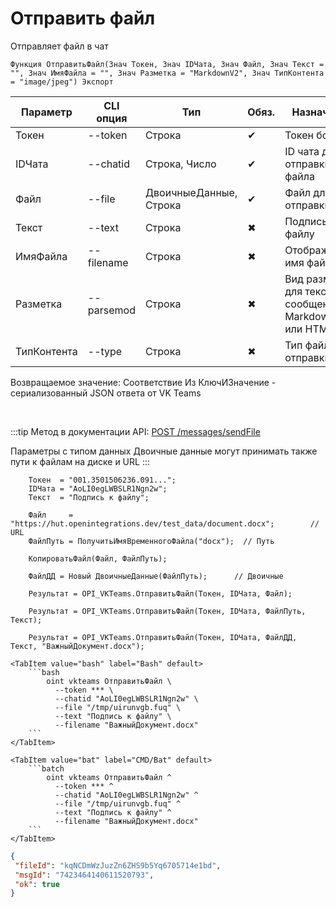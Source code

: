 ﻿---
sidebar_position: 2
description: Отправить файл и другие функции для работы с VKTeams в Открытом пакете интеграций - бесплатной open-source библиотеке интеграций для 1С:Предприятие 8, OneScript и CLI
keywords: [1C, 1С, 1С:Предприятие, 1С:Предприятие 8.3, API, Интеграция, Сервисы, Обмен, OneScript, CLI, VKTeams]
---


# Отправить файл
 Отправляет файл в чат



`Функция ОтправитьФайл(Знач Токен, Знач IDЧата, Знач Файл, Знач Текст = "", Знач ИмяФайла = "", Знач Разметка = "MarkdownV2", Знач ТипКонтента = "image/jpeg") Экспорт`

  | Параметр | CLI опция | Тип | Обяз. | Назначение |
  |-|-|-|-|-|
  | Токен | --token | Строка | &#x2714; | Токен бота |
  | IDЧата | --chatid | Строка, Число | &#x2714; | ID чата для отправки файла |
  | Файл | --file | ДвоичныеДанные, Строка | &#x2714; | Файл для отправки |
  | Текст | --text | Строка | &#x2716; | Подпись к файлу |
  | ИмяФайла | --filename | Строка | &#x2716; | Отображаемое имя файла |
  | Разметка | --parsemod | Строка | &#x2716; | Вид разметки для текста сообщения: MarkdownV2 или HTML |
  | ТипКонтента | --type | Строка | &#x2716; | Тип файла для отправки |

  
  Возвращаемое значение:   Соответствие Из КлючИЗначение - сериализованный JSON ответа от VK Teams

<br/>

:::tip
Метод в документации API: [POST /messages/sendFile](https://teams.vk.com/botapi/#/messages/post_messages_sendFile)

Параметры с типом данных Двоичные данные могут принимать также пути к файлам на диске и URL
:::
<br/>



```bsl title="Пример использования для 1С:Предприятие/OneScript"
    Токен  = "001.3501506236.091...";
    IDЧата = "AoLI0egLWBSLR1Ngn2w";
    Текст  = "Подпись к файлу";

    Файл     = "https://hut.openintegrations.dev/test_data/document.docx";        // URL
    ФайлПуть = ПолучитьИмяВременногоФайла("docx");  // Путь

    КопироватьФайл(Файл, ФайлПуть);

    ФайлДД = Новый ДвоичныеДанные(ФайлПуть);      // Двоичные

    Результат = OPI_VKTeams.ОтправитьФайл(Токен, IDЧата, Файл);

    Результат = OPI_VKTeams.ОтправитьФайл(Токен, IDЧата, ФайлПуть, Текст);

    Результат = OPI_VKTeams.ОтправитьФайл(Токен, IDЧата, ФайлДД, Текст, "ВажныйДокумент.docx");
```
    

 <Tabs>
  
    <TabItem value="bash" label="Bash" default>
        ```bash
            oint vkteams ОтправитьФайл \
              --token *** \
              --chatid "AoLI0egLWBSLR1Ngn2w" \
              --file "/tmp/uirunvgb.fuq" \
              --text "Подпись к файлу" \
              --filename "ВажныйДокумент.docx"
        ```
    </TabItem>
  
    <TabItem value="bat" label="CMD/Bat" default>
        ```batch
            oint vkteams ОтправитьФайл ^
              --token *** ^
              --chatid "AoLI0egLWBSLR1Ngn2w" ^
              --file "/tmp/uirunvgb.fuq" ^
              --text "Подпись к файлу" ^
              --filename "ВажныйДокумент.docx"
        ```
    </TabItem>
</Tabs>


```json title="Результат"
{
 "fileId": "kqNCDmWzJuzZn6ZHS9b5Yq6705714e1bd",
 "msgId": "7423464140611520793",
 "ok": true
}
```
